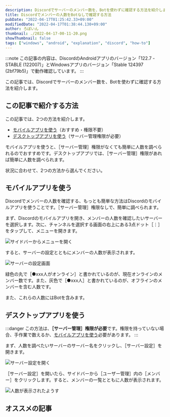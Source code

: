 ```yaml
---
description: Discordでサーバーのメンバー数を、Botを使わずに確認する方法を紹介します。
title: Discordでメンバーの人数をBotなしで確認する方法
pubDate: "2022-04-17T01:25:42.33+09:00"
modifiedDate: "2022-04-17T01:38:44.130+09:00"
author: ろぼいん
thumbnail: ./2022-04-17-00-11-20.png
showThumbnail: false
tags: ["windows", "android", "explanation", "discord", "how-to"]
---
```



:::note
この記事の内容は、DiscordのAndroidアプリのバージョン「122.7 - STABLE (122007)」とWindowsアプリのバージョン「Stable 124397 (2bf79b5)」で動作確認しています。
:::

この記事では、Discordでサーバーのメンバー数を、Botを使わずに確認する方法を紹介します。

## この記事で紹介する方法

この記事では、2つの方法を紹介します。

- [モバイルアプリを使う](#モバイルアプリを使う)（おすすめ・権限不要）
- [デスクトップアプリを使う](#デスクトップアプリを使う)（サーバー管理権限が必要）

モバイルアプリを使うと、［サーバー管理］権限がなくても簡単に人数を調べられるのでおすすめです。デスクトップアプリでは、［サーバー管理］権限があれば簡単に人数を調べられます。

状況に合わせて、2つの方法から選んでください。

## モバイルアプリを使う

Discordでメンバーの人数を確認する、もっとも簡単な方法はDiscordのモバイルアプリを使うことです。［サーバー管理］権限なしで、簡単に調べられます。

まず、Discordのモバイルアプリを開き、メンバーの人数を確認したいサーバーを選択します。次に、チャンネルを選択する画面の右上にある3点ドット［⋮］をタップして、メニューを開きます。

![サイドバーからメニューを開く](./2022-04-17-00-11-20.png)

すると、サーバーの設定とともにメンバーの人数が表示されます。

![サーバーの設定画面](./2022-04-17-00-26-50.png)

緑色の丸で［<span class="member_count_dot member_count_dot-green">●</span>xxx人がオンライン］と書かれているのが、現在オンラインのメンバー数です。また、灰色で［<span class="member_count_dot member_count_dot-gray">●</span>xxx人］と書かれているのが、オフラインのメンバーを含む人数です。

また、これらの人数にはBotを含みます。

## デスクトップアプリを使う

:::danger
この方法は、**［サーバー管理］権限が必要**です。権限を持っていない場合、手作業で数えるか、[モバイルアプリを使う](#モバイルアプリを使う)必要があります。
:::

まず、人数を調べたいサーバーのサーバー名をクリックし、［サーバー設定］を開きます。

![サーバー設定を開く](./2022-04-17-00-55-45.png)

［サーバー設定］を開いたら、サイドバーから［ユーザー管理］内の［メンバー］をクリックします。すると、メンバーの一覧とともに人数が表示されます。

![人数が表示されたようす](./2022-04-17-01-00-52.png)

## オススメの記事

<ArticleCard link="/article/2024/03/22/how-to-take-a-survey-on-discord-without-a-bot/" />
